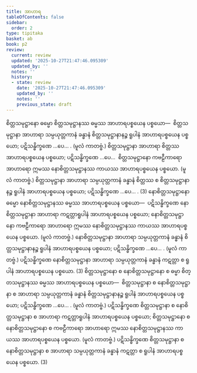```yaml
---
title: အာဟာရ
tableOfContents: false
sidebar:
  order: 2
type: tipitaka
basket: ab
book: p2
review:
  current: review
  updated: '2025-10-27T21:47:46.095309'
  updated_by: ''
  notes: ''
  history:
  - state: review
    date: '2025-10-27T21:47:46.095309'
    updated_by: ''
    notes: ''
    previous_state: draft
---
```



<ReviewStatus review={frontmatter.review} showDetails={true} />

<HypothesisAnnotation frontmatter={frontmatter} />

<DynamicBreadcrumb />

<Division number="222" book="p2" e="ch" v="38" p="140">

<Paragraph number="2869" book="p2">
စိတ္တသမုဋ္ဌာနော ဓမ္မော စိတ္တသမုဋ္ဌာနဿ ဓမ္မဿ အာဟာရပစ္စယေန ပစ္စယော—  စိတ္တသမုဋ္ဌာနာ အာဟာရာ သမ္ပယုတ္တကာနံ ခန္ဓာနံ စိတ္တသမုဋ္ဌာနာနဉ္စ ရူပါနံ အာဟာရပစ္စယေန ပစ္စယော; ပဋိသန္ဓိက္ခဏေ …ပေ… . (မူလံ ကာတဗ္ဗံ.) စိတ္တသမုဋ္ဌာနာ အာဟာရာ စိတ္တဿ အာဟာရပစ္စယေန ပစ္စယော; ပဋိသန္ဓိက္ခဏေ …ပေ…  စိတ္တသမုဋ္ဌာနော ကဗဠီကာရော အာဟာရော ဣမဿ နောစိတ္တသမုဋ္ဌာနဿ ကာယဿ အာဟာရပစ္စယေန ပစ္စယော. (မူလံ ကာတဗ္ဗံ.) စိတ္တသမုဋ္ဌာနာ အာဟာရာ သမ္ပယုတ္တကာနံ ခန္ဓာနံ စိတ္တဿ စ စိတ္တသမုဋ္ဌာနာနဉ္စ ရူပါနံ အာဟာရပစ္စယေန ပစ္စယော; ပဋိသန္ဓိက္ခဏေ …ပေ… . (3)
</Paragraph>

</Division>
<Division number="223" book="p2" e="ch" v="38" p="140">

<Paragraph number="2870" book="p2">
နောစိတ္တသမုဋ္ဌာနော ဓမ္မော နောစိတ္တသမုဋ္ဌာနဿ ဓမ္မဿ အာဟာရပစ္စယေန ပစ္စယော—  ပဋိသန္ဓိက္ခဏေ နောစိတ္တသမုဋ္ဌာနာ အာဟာရာ ကဋတ္တာရူပါနံ အာဟာရပစ္စယေန ပစ္စယော; နောစိတ္တသမုဋ္ဌာနော ကဗဠီကာရော အာဟာရော ဣမဿ နောစိတ္တသမုဋ္ဌာနဿ ကာယဿ အာဟာရပစ္စယေန ပစ္စယော. (မူလံ ကာတဗ္ဗံ.) နောစိတ္တသမုဋ္ဌာနာ အာဟာရာ သမ္ပယုတ္တကာနံ ခန္ဓာနံ စိတ္တသမုဋ္ဌာနာနဉ္စ ရူပါနံ အာဟာရပစ္စယေန ပစ္စယော; ပဋိသန္ဓိက္ခဏေ …ပေ… . (မူလံ ကာတဗ္ဗံ.) ပဋိသန္ဓိက္ခဏေ နောစိတ္တသမုဋ္ဌာနာ အာဟာရာ သမ္ပယုတ္တကာနံ ခန္ဓာနံ ကဋတ္တာ စ ရူပါနံ အာဟာရပစ္စယေန ပစ္စယော. (3)
</Paragraph>

</Division>
<Division number="224" book="p2" e="ch" v="38" p="141">

<Paragraph number="2871" book="p2">
စိတ္တသမုဋ္ဌာနော စ နောစိတ္တသမုဋ္ဌာနော စ ဓမ္မာ စိတ္တသမုဋ္ဌာနဿ ဓမ္မဿ အာဟာရပစ္စယေန ပစ္စယော—  စိတ္တသမုဋ္ဌာနာ စ နောစိတ္တသမုဋ္ဌာနာ စ အာဟာရာ သမ္ပယုတ္တကာနံ ခန္ဓာနံ စိတ္တသမုဋ္ဌာနာနဉ္စ ရူပါနံ အာဟာရပစ္စယေန ပစ္စယော; ပဋိသန္ဓိက္ခဏေ …ပေ… . (မူလံ ကာတဗ္ဗံ.) ပဋိသန္ဓိက္ခဏေ စိတ္တသမုဋ္ဌာနာ စ နောစိတ္တသမုဋ္ဌာနာ စ အာဟာရာ ကဋတ္တာရူပါနံ အာဟာရပစ္စယေန ပစ္စယော; စိတ္တသမုဋ္ဌာနော စ နောစိတ္တသမုဋ္ဌာနော စ ကဗဠီကာရော အာဟာရော ဣမဿ နောစိတ္တသမုဋ္ဌာနဿ ကာယဿ အာဟာရပစ္စယေန ပစ္စယော. (မူလံ ကာတဗ္ဗံ.) ပဋိသန္ဓိက္ခဏေ စိတ္တသမုဋ္ဌာနာ စ နောစိတ္တသမုဋ္ဌာနာ စ အာဟာရာ သမ္ပယုတ္တကာနံ ခန္ဓာနံ ကဋတ္တာ စ ရူပါနံ အာဟာရပစ္စယေန ပစ္စယော. (3)
</Paragraph>
</Division>